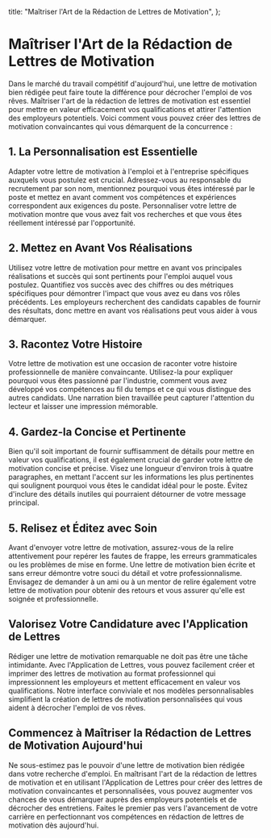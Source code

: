
  title: "Maîtriser l'Art de la Rédaction de Lettres de Motivation",
};

# Maîtriser l'Art de la Rédaction de Lettres de Motivation

<MdxImage src="/blog/mastering-the-art-of-cover-letter-writing.jpg" alt="Maîtriser l'Art de la Rédaction de Lettres de Motivation" width={800} height={700} />

Dans le marché du travail compétitif d'aujourd'hui, une lettre de motivation bien rédigée peut faire toute la différence pour décrocher l'emploi de vos rêves. Maîtriser l'art de la rédaction de lettres de motivation est essentiel pour mettre en valeur efficacement vos qualifications et attirer l'attention des employeurs potentiels. Voici comment vous pouvez créer des lettres de motivation convaincantes qui vous démarquent de la concurrence :

## 1. La Personnalisation est Essentielle

Adapter votre lettre de motivation à l'emploi et à l'entreprise spécifiques auxquels vous postulez est crucial. Adressez-vous au responsable du recrutement par son nom, mentionnez pourquoi vous êtes intéressé par le poste et mettez en avant comment vos compétences et expériences correspondent aux exigences du poste. Personnaliser votre lettre de motivation montre que vous avez fait vos recherches et que vous êtes réellement intéressé par l'opportunité.

## 2. Mettez en Avant Vos Réalisations

Utilisez votre lettre de motivation pour mettre en avant vos principales réalisations et succès qui sont pertinents pour l'emploi auquel vous postulez. Quantifiez vos succès avec des chiffres ou des métriques spécifiques pour démontrer l'impact que vous avez eu dans vos rôles précédents. Les employeurs recherchent des candidats capables de fournir des résultats, donc mettre en avant vos réalisations peut vous aider à vous démarquer.

## 3. Racontez Votre Histoire

Votre lettre de motivation est une occasion de raconter votre histoire professionnelle de manière convaincante. Utilisez-la pour expliquer pourquoi vous êtes passionné par l'industrie, comment vous avez développé vos compétences au fil du temps et ce qui vous distingue des autres candidats. Une narration bien travaillée peut capturer l'attention du lecteur et laisser une impression mémorable.

## 4. Gardez-la Concise et Pertinente

Bien qu'il soit important de fournir suffisamment de détails pour mettre en valeur vos qualifications, il est également crucial de garder votre lettre de motivation concise et précise. Visez une longueur d'environ trois à quatre paragraphes, en mettant l'accent sur les informations les plus pertinentes qui soulignent pourquoi vous êtes le candidat idéal pour le poste. Évitez d'inclure des détails inutiles qui pourraient détourner de votre message principal.

## 5. Relisez et Éditez avec Soin

Avant d'envoyer votre lettre de motivation, assurez-vous de la relire attentivement pour repérer les fautes de frappe, les erreurs grammaticales ou les problèmes de mise en forme. Une lettre de motivation bien écrite et sans erreur démontre votre souci du détail et votre professionnalisme. Envisagez de demander à un ami ou à un mentor de relire également votre lettre de motivation pour obtenir des retours et vous assurer qu'elle est soignée et professionnelle.

## Valorisez Votre Candidature avec l'Application de Lettres

Rédiger une lettre de motivation remarquable ne doit pas être une tâche intimidante. Avec l'Application de Lettres, vous pouvez facilement créer et imprimer des lettres de motivation au format professionnel qui impressionnent les employeurs et mettent efficacement en valeur vos qualifications. Notre interface conviviale et nos modèles personnalisables simplifient la création de lettres de motivation personnalisées qui vous aident à décrocher l'emploi de vos rêves.

## Commencez à Maîtriser la Rédaction de Lettres de Motivation Aujourd'hui

Ne sous-estimez pas le pouvoir d'une lettre de motivation bien rédigée dans votre recherche d'emploi. En maîtrisant l'art de la rédaction de lettres de motivation et en utilisant l'Application de Lettres pour créer des lettres de motivation convaincantes et personnalisées, vous pouvez augmenter vos chances de vous démarquer auprès des employeurs potentiels et de décrocher des entretiens. Faites le premier pas vers l'avancement de votre carrière en perfectionnant vos compétences en rédaction de lettres de motivation dès aujourd'hui.
